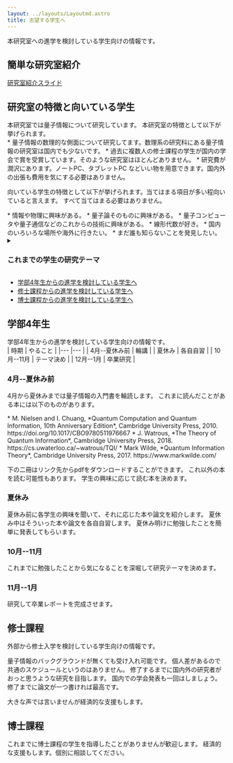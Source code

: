 ```yaml
---
layout: ../layouts/Layoutmd.astro
title: 志望する学生へ
---
```


本研究室への進学を検討している学生向けの情報です。

## 簡単な研究室紹介

<div class="my-4 ml-4">
<a target="_blank" href="/slides/labintro/index.html">研究室紹介スライド</a>
</div>

## 研究室の特徴と向いている学生

<div class="my-4 ml-4">
本研究室では量子情報について研究しています。
本研究室の特徴として以下が挙げられます。

<div class="my-6 [&>ul]:space-y-2 [&>ul]:list-disc [&>ul]:list-inside">
* 量子情報の数理的な側面について研究してます。数理系の研究科にある量子情報の研究室は国内でも少ないです。
* 過去に複数人の修士課程の学生が国内の学会で賞を受賞しています。そのような研究室はほとんどありません。
* 研究費が潤沢にあります。ノートPC、タブレットPC などいい物を用意できます。国内外の出張も費用を気にする必要はありません。
</div>


向いている学生の特徴として以下が挙げられます。当てはまる項目が多い程向いていると言えます。
すべて当てはまる必要はありません。

<div class="my-8 [&>ul]:space-y-2 [&>ul]:list-disc [&>ul]:list-inside">
* 情報や物理に興味がある。
* 量子論そのものに興味がある。
* 量子コンピュータや量子通信などのこれからの技術に興味がある。
* 線形代数が好き。
* 国内のいろいろな場所や海外に行きたい。
* まだ誰も知らないことを発見したい。
</div>

<details class="my-8">
<summary class="cursor-pointer">
<h3 class="inline"> これまでの学生の研究テーマ</h3>
</summary>
<div class="my-8 [&>ul]:space-y-2 [&>ul]:list-disc [&>ul]:list-inside">
* 量子通信路のエンコードとデコードの一般的な枠組みとその最適化
* ペル方程式に対する量子アルゴリズム
* 量子ネットワークの特徴付け
* 量子特異値分解による量子アルゴリズムの統一的な理解
* パリティ計算と非適応量子測定による論理関数の計算
* 量子消失通信路における量子LDPC符号の復号法
* 最適なquantum channel encoding
* 任意の交換・反交換関係を持つ行列の集合
* Generalized GHZ state の parallel self-testing
* 量子状態の距離関数を用いた量子通信路識別の誤り確率の下界の導出
* 量子回路を表現するテンソルネットワークの縮約計算における Bethe 近似
* ボソンサンプリングの操作的性質
* ランダム量子回路サンプリング問題の古典的困難性
* 光干渉計の適応的測定に基づいた量子位相推定
* 多人数非局所ゲームの最適な戦略の唯一性
* 局所クリフォード等価性に基づくグラフ状態の分類と定量的な評価
* ランダム関数の $k$-XOR問題に対する量子アルゴリズム
* 複数の量子通信路を識別する量子アルゴリズムの成功確率の精密な上界
* 光干渉計を用いた一般的な量子位相推定
* マジック状態蒸留プロトコルの等価性の条件
* グラフ彩色問題の指数時間量子アルゴリズム
</div>
</details>


* [学部4年生からの進学を検討している学生へ](#学部4年生)
* [修士課程からの進学を検討している学生へ](#修士課程)
* [博士課程からの進学を検討している学生へ](#博士課程)
</div>


## 学部4年生

<div class="pl-4">
学部4年生からの進学を検討している学生向けの情報です。

<div class="my-4">
| 時期          | やること   |
|---            |---         |
| 4月--夏休み前 | 輪講       |
| 夏休み        | 各自自習   |
| 10月--11月    | テーマ決め |
| 12月--1月     | 卒業研究   |
</div>

### 4月--夏休み前

4月から夏休みまでは量子情報の入門書を輪読します。
これまに読んだことがある本には以下のものがあります。


<div class="my-8 [&>ul]:space-y-4 [&>ul]:list-disc [&>ul]:list-inside">
* M. Nielsen and I. Chuang, *Quantum Computation and Quantum Information, 10th Anniversary Edition*, Cambridge University Press, 2010. https://doi.org/10.1017/CBO9780511976667
* J. Watrous, *The Theory of Quantum Information*, Cambridge University Press, 2018. https://cs.uwaterloo.ca/~watrous/TQI/
* Mark Wilde, *Quantum Information Theory*, Cambridge University Press, 2017. https://www.markwilde.com/
</div>

下の二冊はリンク先からpdfをダウンロードすることができます。
これ以外の本を読む可能性もあります。
学生の興味に応じて読む本を決めます。


### 夏休み

夏休み前に各学生の興味を聞いて、それに応じた本や論文を紹介します。
夏休み中はそういった本や論文を各自自習します。
夏休み明けに勉強したことを簡単に発表してもらいます。

### 10月--11月

これまでに勉強したことから気になることを深堀して研究テーマを決めます。

### 11月--1月

研究して卒業レポートを完成させます。
</div>

## 修士課程

<div class="my-4 ml-4">
外部から修士入学を検討している学生向けの情報です。

量子情報のバックグラウンドが無くても受け入れ可能です。
個人差があるので共通のスケジュールというのはありません。
修了するまでに国内外の研究者がおっと思うような研究を目指します。
国内での学会発表も一回はしましょう。
修了までに論文が一つ書ければ最高です。

大きな声では言いませんが経済的な支援もします。
</div>

## 博士課程

<div class="my-4 ml-4">
これまでに博士課程の学生を指導したことがありませんが歓迎します。
経済的な支援もします。個別に相談してください。
</div>
